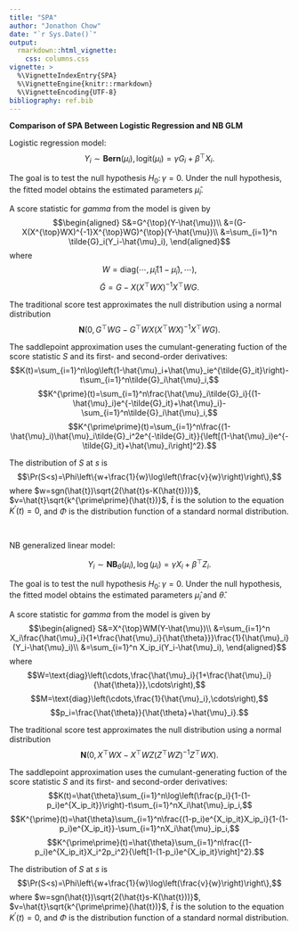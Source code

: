 ```yaml
---
title: "SPA"
author: "Jonathon Chow"
date: "`r Sys.Date()`"
output:
  rmarkdown::html_vignette:
    css: columns.css
vignette: >
  %\VignetteIndexEntry{SPA}
  %\VignetteEngine{knitr::rmarkdown}
  %\VignetteEncoding{UTF-8}
bibliography: ref.bib
---
```


**Comparison of SPA Between Logistic Regression and NB GLM**

:::::: {.cols data-latex=""}

::: {.col data-latex="{0.475\textwidth}"}
Logistic regression model:
$$Y_i\sim\mathbf{Bern}(\mu_i),\,\text{logit}(\mu_i)=\gamma G_i+\beta^{\top}X_i.$$

The goal is to test the null hypothesis $H_0:\,\gamma=0$. Under the null hypothesis, the fitted model obtains the estimated parameters $\hat{\mu}_i$.

A score statistic for $gamma$ from the model is given by
$$\begin{aligned}
S&=G^{\top}(Y-\hat{\mu})\\
&=(G-X(X^{\top}WX)^{-1}X^{\top}WG)^{\top}(Y-\hat{\mu})\\
&=\sum_{i=1}^n \tilde{G}_i(Y_i-\hat{\mu}_i),
\end{aligned}$$
where
$$W=\text{diag}(\cdots,\hat{\mu}_i(1-\hat{\mu}_i),\cdots),$$
$$\tilde{G}=G-X(X^{\top}WX)^{-1}X^{\top}WG.$$

The traditional score test approximates the null distribution using a normal distribution
$$\mathbf{N}(0,G^{\top}WG-G^{\top}WX(X^{\top}WX)^{-1}X^{\top}WG).$$

The saddlepoint approximation uses the cumulant-generating fuction of the score statistic $S$ and its first- and second-order derivatives:
$$K(t)=\sum_{i=1}^n\log\left(1-\hat{\mu}_i+\hat{\mu}_ie^{\tilde{G}_it}\right)-t\sum_{i=1}^n\tilde{G}_i\hat{\mu}_i,$$
$$K^{\prime}(t)=\sum_{i=1}^n\frac{\hat{\mu}_i\tilde{G}_i}{(1-\hat{\mu}_i)e^{-\tilde{G}_it}+\hat{\mu}_i}-\sum_{i=1}^n\tilde{G}_i\hat{\mu}_i,$$
$$K^{\prime\prime}(t)=\sum_{i=1}^n\frac{(1-\hat{\mu}_i)\hat{\mu}_i\tilde{G}_i^2e^{-\tilde{G}_it}}{\left[(1-\hat{\mu}_i)e^{-\tilde{G}_it}+\hat{\mu}_i\right]^2}.$$

The distribution of $S$ at $s$ is
$$\Pr(S<s)=\Phi\left\{w+\frac{1}{w}\log\left(\frac{v}{w}\right)\right\},$$
where $w=sgn(\hat{t})\sqrt{2(\hat{t}s-K(\hat{t}))}$, $v=\hat{t}\sqrt{k^{\prime\prime}(\hat{t})}$, $\hat{t}$ is the solution to the equation $K^{\prime}(t)=0$, and $\Phi$ is the distribution function of a standard normal distribution.

:::

::: {.col data-latex="{0.05\textwidth}"}
\ 
<!-- an empty Div (with a white space), serving as
a column separator -->
:::

::: {.col data-latex="{0.475\textwidth}"}
NB generalized linear model:

$$Y_i\sim\mathbf{NB}_{\theta}(\mu_i),\,\log(\mu_i)=\gamma X_i+\beta^{\top}Z_i.$$

The goal is to test the null hypothesis $H_0:\,\gamma=0$. Under the null hypothesis, the fitted model obtains the estimated parameters $\hat{\mu}_i$ and $\hat{\theta}$.

A score statistic for $gamma$ from the model is given by
$$\begin{aligned}
S&=X^{\top}WM(Y-\hat{\mu})\\
&=\sum_{i=1}^n X_i\frac{\hat{\mu}_i}{1+\frac{\hat{\mu}_i}{\hat{\theta}}}\frac{1}{\hat{\mu}_i}(Y_i-\hat{\mu}_i)\\
&=\sum_{i=1}^n X_ip_i(Y_i-\hat{\mu}_i),
\end{aligned}$$
where
$$W=\text{diag}\left(\cdots,\frac{\hat{\mu}_i}{1+\frac{\hat{\mu}_i}{\hat{\theta}}},\cdots\right),$$
$$M=\text{diag}\left(\cdots,\frac{1}{\hat{\mu}_i},\cdots\right),$$
$$p_i=\frac{\hat{\theta}}{\hat{\theta}+\hat{\mu}_i}.$$

The traditional score test approximates the null distribution using a normal distribution
$$\mathbf{N}(0,X^{\top}WX-X^{\top}WZ(Z^{\top}WZ)^{-1}Z^{\top}WX).$$

The saddlepoint approximation uses the cumulant-generating fuction of the score statistic $S$ and its first- and second-order derivatives:
$$K(t)=\hat{\theta}\sum_{i=1}^n\log\left(\frac{p_i}{1-(1-p_i)e^{X_ip_it}}\right)-t\sum_{i=1}^nX_i\hat{\mu}_ip_i,$$
$$K^{\prime}(t)=\hat{\theta}\sum_{i=1}^n\frac{(1-p_i)e^{X_ip_it}X_ip_i}{1-(1-p_i)e^{X_ip_it}}-\sum_{i=1}^nX_i\hat{\mu}_ip_i,$$
$$K^{\prime\prime}(t)=\hat{\theta}\sum_{i=1}^n\frac{(1-p_i)e^{X_ip_it}X_i^2p_i^2}{\left[1-(1-p_i)e^{X_ip_it}\right]^2}.$$

The distribution of $S$ at $s$ is
$$\Pr(S<s)=\Phi\left\{w+\frac{1}{w}\log\left(\frac{v}{w}\right)\right\},$$
where $w=sgn(\hat{t})\sqrt{2(\hat{t}s-K(\hat{t}))}$, $v=\hat{t}\sqrt{k^{\prime\prime}(\hat{t})}$, $\hat{t}$ is the solution to the equation $K^{\prime}(t)=0$, and $\Phi$ is the distribution function of a standard normal distribution.

:::
::::::
